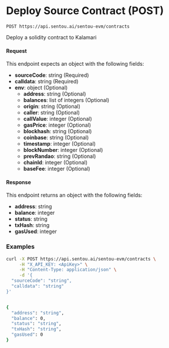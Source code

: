 # Deploy Source Contract (POST)

`POST https://api.sentou.ai/sentou-evm/contracts`

Deploy a solidity contract to Kalamari

#### Request
This endpoint expects an object with the following fields:
- **sourceCode**: string (Required)
- **calldata**: string (Required)
- **env**: object (Optional)
  - **address**: string (Optional)
  - **balances**: list of integers (Optional)
  - **origin**: string (Optional)
  - **caller**: string (Optional)
  - **callValue**: integer (Optional)
  - **gasPrice**: integer (Optional)
  - **blockhash**: string (Optional)
  - **coinbase**: string (Optional)
  - **timestamp**: integer (Optional)
  - **blockNumber**: integer (Optional)
  - **prevRandao**: string (Optional)
  - **chainId**: integer (Optional)
  - **baseFee**: integer (Optional)

#### Response
This endpoint returns an object with the following fields:
- **address**: string
- **balance**: integer
- **status**: string
- **txHash**: string
- **gasUsed**: integer


### Examples

```sh curl copy filename="POST /sentou-evm/contracts"
curl -X POST https://api.sentou.ai/sentou-evm/contracts \
     -H "X_API_KEY: <ApiKey>" \
     -H "Content-Type: application/json" \
     -d '{
  "sourceCode": "string",
  "calldata": "string"
}'
```

```sh curl copy filename="RESPONSE"

{
  "address": "string",
  "balance": 0,
  "status": "string",
  "txHash": "string",
  "gasUsed": 0
}
```

